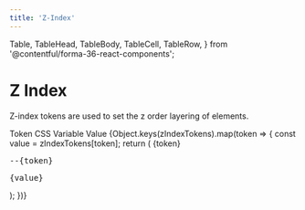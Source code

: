 ```yaml
---
title: 'Z-Index'
---
```



  Table,
  TableHead,
  TableBody,
  TableCell,
  TableRow,
} from '@contentful/forma-36-react-components';

# Z Index

Z-index tokens are used to set the z order layering of elements.

<Table className="f36-margin-bottom--l">
  <TableHead>
    <TableRow>
      <TableCell>Token</TableCell>
      <TableCell>CSS Variable</TableCell>
      <TableCell>Value</TableCell>
    </TableRow>
  </TableHead>
  <TableBody>
    {Object.keys(zIndexTokens).map(token => {
      const value = zIndexTokens[token];
      return (
        <TableRow key={token}>
          <TableCell>
            <span>{token}</span>
          </TableCell>
          <TableCell>
            <pre>--{token}</pre>
          </TableCell>
          <TableCell>
            <pre>{value}</pre>
          </TableCell>
        </TableRow>
      );
    })}
  </TableBody>
</Table>
